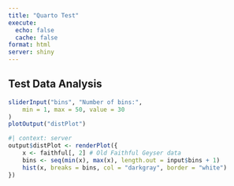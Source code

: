 ```yaml
---
title: "Quarto Test"
execute:
  echo: false
  cache: false
format: html
server: shiny
---
```


## Test Data Analysis

```r
sliderInput("bins", "Number of bins:",
    min = 1, max = 50, value = 30
)
plotOutput("distPlot")
```

```r
#| context: server
output$distPlot <- renderPlot({
    x <- faithful[, 2] # Old Faithful Geyser data
    bins <- seq(min(x), max(x), length.out = input$bins + 1)
    hist(x, breaks = bins, col = "darkgray", border = "white")
})
```
